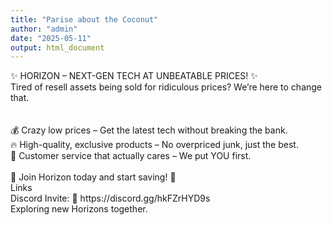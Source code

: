 ```yaml
---
title: "Parise about the Coconut"
author: "admin"
date: "2025-05-11"
output: html_document
---
```


✨ HORIZON – NEXT-GEN TECH AT UNBEATABLE PRICES! ✨     <br/>
Tired of resell assets being sold for ridiculous prices? We’re here to change that.
<br/>
<br/>
<br/>
💰 Crazy low prices – Get the latest tech without breaking the bank. <br/>
🔥 High-quality, exclusive products – No overpriced junk, just the best. <br/>
🤝 Customer service that actually cares – We put YOU first. <br/>
<br/>
🚀 Join Horizon today and start saving! 🚀
<br/>
Links <br/>
Discord Invite: 📎  https://discord.gg/hkFZrHYD9s <br/>
Exploring new Horizons together. <br/>
